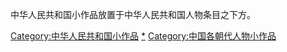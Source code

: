 {{Hiddencat}}

中华人民共和国小作品放置于中华人民共和国人物条目之下方。

[[Category:中华人民共和国小作品|Category:中华人民共和国小作品]]
[[Category:中华人民共和国人物|*]]
[[Category:中国各朝代人物小作品|Category:中国各朝代人物小作品]]